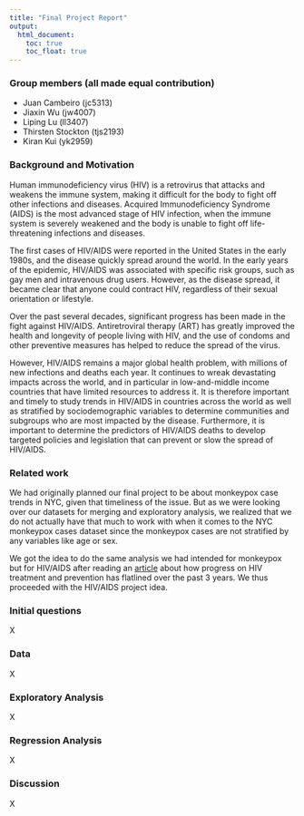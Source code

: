 ```yaml
---
title: "Final Project Report"
output: 
  html_document:
    toc: true
    toc_float: true
--- 
```


### Group members (all made equal contribution)
* Juan Cambeiro (jc5313)
* Jiaxin Wu (jw4007) 
* Liping Lu (ll3407)
* Thirsten Stockton (tjs2193)
* Kiran Kui (yk2959)

### Background and Motivation

Human immunodeficiency virus (HIV) is a retrovirus that attacks and weakens the immune system, making it difficult for the body to fight off other infections and diseases. Acquired Immunodeficiency Syndrome (AIDS) is the most advanced stage of HIV infection, when the immune system is severely weakened and the body is unable to fight off life-threatening infections and diseases.

The first cases of HIV/AIDS were reported in the United States in the early 1980s, and the disease quickly spread around the world. In the early years of the epidemic, HIV/AIDS was associated with specific risk groups, such as gay men and intravenous drug users. However, as the disease spread, it became clear that anyone could contract HIV, regardless of their sexual orientation or lifestyle.

Over the past several decades, significant progress has been made in the fight against HIV/AIDS. Antiretroviral therapy (ART) has greatly improved the health and longevity of people living with HIV, and the use of condoms and other preventive measures has helped to reduce the spread of the virus. 

However, HIV/AIDS remains a major global health problem, with millions of new infections and deaths each year. It continues to wreak devastating impacts across the world, and in particular in low-and-middle income countries that have limited resources to address it. It is therefore important and timely to study trends in HIV/AIDS in countries across the world as well as stratified by sociodemographic variables to determine communities and subgroups who are most impacted by the disease. Furthermore, it is important to determine the predictors of HIV/AIDS deaths to develop targeted policies and legislation that can prevent or slow the spread of HIV/AIDS.

### Related work

We had originally planned our final project to be about monkeypox case trends in NYC, given that timeliness of the issue. But as we were looking over our datasets for merging and exploratory analysis, we realized that we do not actually have that much to work with when it comes to the NYC monkeypox cases dataset since the monkeypox cases are not stratified by any variables like age or sex. 

We got the idea to do the same analysis we had intended for monkeypox but for HIV/AIDS after reading an [article](https://news.un.org/en/story/2022/11/1131092) about how progress on HIV treatment and prevention has flatlined over the past 3 years. We thus proceeded with the HIV/AIDS project idea.

### Initial questions

X

### Data

X

### Exploratory Analysis

X

### Regression Analysis

X

### Discussion

X

